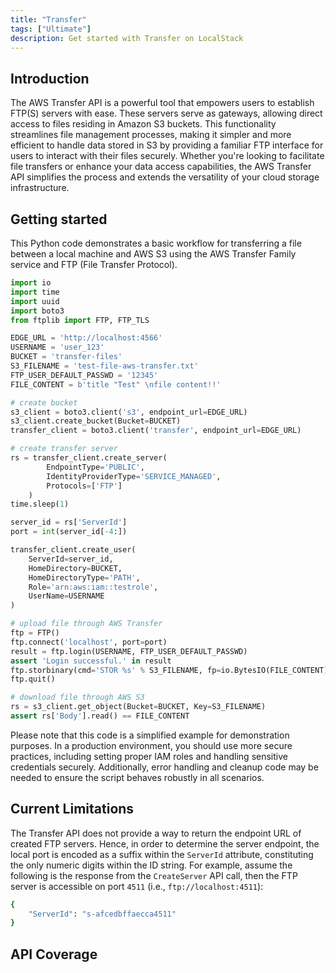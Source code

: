 ```yaml
---
title: "Transfer"
tags: ["Ultimate"]
description: Get started with Transfer on LocalStack
---
```



## Introduction

The AWS Transfer API is a powerful tool that empowers users to establish FTP(S) servers with ease.
These servers serve as gateways, allowing direct access to files residing in Amazon S3 buckets.
This functionality streamlines file management processes, making it simpler and more efficient to handle data stored in S3 by providing a familiar FTP interface for users to interact with their files securely.
Whether you're looking to facilitate file transfers or enhance your data access capabilities, the AWS Transfer API simplifies the process and extends the versatility of your cloud storage infrastructure.

## Getting started

This Python code demonstrates a basic workflow for transferring a file between a local machine and AWS S3 using the AWS Transfer Family service and FTP (File Transfer Protocol).

```python
import io
import time
import uuid
import boto3
from ftplib import FTP, FTP_TLS

EDGE_URL = 'http://localhost:4566'
USERNAME = 'user_123'
BUCKET = 'transfer-files'
S3_FILENAME = 'test-file-aws-transfer.txt'
FTP_USER_DEFAULT_PASSWD = '12345'
FILE_CONTENT = b'title "Test" \nfile content!!'

# create bucket
s3_client = boto3.client('s3', endpoint_url=EDGE_URL)
s3_client.create_bucket(Bucket=BUCKET)
transfer_client = boto3.client('transfer', endpoint_url=EDGE_URL)

# create transfer server
rs = transfer_client.create_server(
        EndpointType='PUBLIC',
        IdentityProviderType='SERVICE_MANAGED',
        Protocols=['FTP']
    )
time.sleep(1)

server_id = rs['ServerId']
port = int(server_id[-4:])

transfer_client.create_user(
    ServerId=server_id,
    HomeDirectory=BUCKET,
    HomeDirectoryType='PATH',
    Role='arn:aws:iam::testrole',
    UserName=USERNAME
)

# upload file through AWS Transfer
ftp = FTP()
ftp.connect('localhost', port=port)
result = ftp.login(USERNAME, FTP_USER_DEFAULT_PASSWD)
assert 'Login successful.' in result
ftp.storbinary(cmd='STOR %s' % S3_FILENAME, fp=io.BytesIO(FILE_CONTENT))
ftp.quit()

# download file through AWS S3
rs = s3_client.get_object(Bucket=BUCKET, Key=S3_FILENAME)
assert rs['Body'].read() == FILE_CONTENT
```

Please note that this code is a simplified example for demonstration purposes.
In a production environment, you should use more secure practices, including setting proper IAM roles and handling sensitive credentials securely.
Additionally, error handling and cleanup code may be needed to ensure the script behaves robustly in all scenarios.

## Current Limitations

The Transfer API does not provide a way to return the endpoint URL of created FTP servers.
Hence, in order to determine the server endpoint, the local port is encoded as a suffix within the `ServerId` attribute, constituting the only numeric digits within the ID string.
For example, assume the following is the response from the `CreateServer` API call, then the FTP server is accessible on port `4511` (i.e., `ftp://localhost:4511`):

```bash title="Output"
{
    "ServerId": "s-afcedbffaecca4511"
}
```

## API Coverage

<FeatureCoverage service="transfer" client:load />
